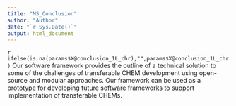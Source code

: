 ```yaml
---
title: "MS_Conclusion"
author: "Author"
date: "`r Sys.Date()`"
output: html_document
---
```

`r ifelse(is.na(params$X@conclusion_1L_chr),"",params$X@conclusion_1L_chr)` 
<!-- We have identified criteria that can be used to systematically assess the extent to which the computational implementation of health economic models adheres to transparency, reusability and updatability criteria.  -->
Our software framework provides the outline of a technical solution to some of the challenges of transferable CHEM development using open-source and modular approaches. Our framework can be used as a prototype for developing future software frameworks to support implementation of transferable CHEMs. 
<!-- Barriers to ethical CHEM practice arising from resource constraints should be addressed by research funders. -->